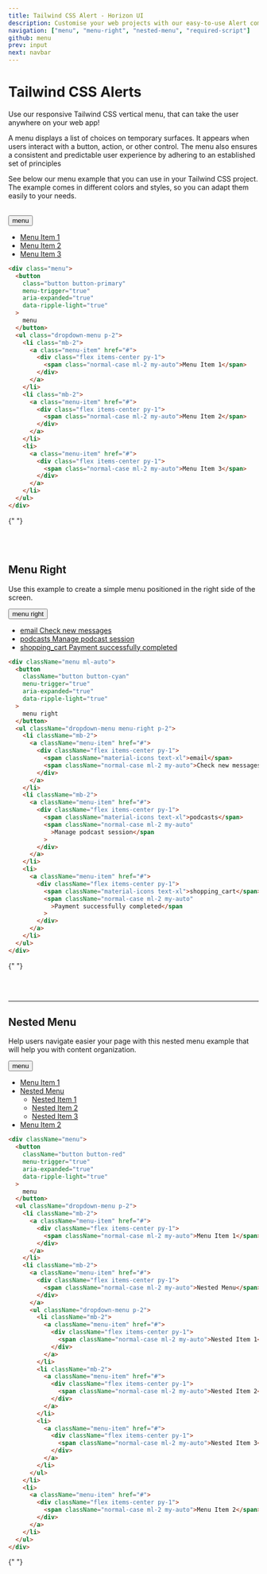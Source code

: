```yaml
---
title: Tailwind CSS Alert - Horizon UI
description: Customise your web projects with our easy-to-use Alert component for Tailwind CSS using Material Design guidelines.
navigation: ["menu", "menu-right", "nested-menu", "required-script"]
github: menu
prev: input
next: navbar
---
```


# Tailwind CSS Alerts

Use our responsive Tailwind CSS vertical menu, that can take the user anywhere on your web app!

A menu displays a list of choices on temporary surfaces. It appears when users interact with a button, action, or other control. The menu also ensures a consistent and predictable user experience by adhering to an established set of principles

See below our menu example that you can use in your Tailwind CSS project. The example comes in different colors and styles, so you can adapt them easily to your needs.

<br />
<ComponentCard id='menu'>
  <div className='menu'>
    <button
      className='button button-primary'
      menu-trigger='true'
      aria-expanded='true'
      data-ripple-light='true'>
      menu
    </button>
    <ul className='dropdown-menu p-2'>
      <li className='mb-2'>
        <a className='menu-item' href='#'>
          <div className='flex items-center py-2'>
            <span className='normal-case ml-2 my-auto'>Menu Item 1</span>
          </div>
        </a>
      </li>
      <li className='mb-2'>
        <a className='menu-item' href='#'>
          <div className='flex items-center py-2'>
            <span className='normal-case ml-2 my-auto'>Menu Item 2</span>
          </div>
        </a>
      </li>
      <li>
        <a className='menu-item' href='#'>
          <div className='flex items-center py-2'>
            <span className='normal-case ml-2 my-auto'>Menu Item 3</span>
          </div>
        </a>
      </li>
    </ul>
  </div>
</ComponentDemo>

```html showLineNumbers
<div class="menu">
  <button
    class="button button-primary"
    menu-trigger="true"
    aria-expanded="true"
    data-ripple-light="true"
  >
    menu
  </button>
  <ul class="dropdown-menu p-2">
    <li class="mb-2">
      <a class="menu-item" href="#">
        <div class="flex items-center py-1">
          <span class="normal-case ml-2 my-auto">Menu Item 1</span>
        </div>
      </a>
    </li>
    <li class="mb-2">
      <a class="menu-item" href="#">
        <div class="flex items-center py-1">
          <span class="normal-case ml-2 my-auto">Menu Item 2</span>
        </div>
      </a>
    </li>
    <li>
      <a class="menu-item" href="#">
        <div class="flex items-center py-1">
          <span class="normal-case ml-2 my-auto">Menu Item 3</span>
        </div>
      </a>
    </li>
  </ul>
</div>
```

{" "}

<br />
<br />

## Menu Right

Use this example to create a simple menu positioned in the right side of the screen.

<ComponentCard id='menu right'>
  <div className='menu ml-auto'>
    <button
      className='button button-cyan'
      menu-trigger='true'
      aria-expanded='true'
      data-ripple-light='true'>
      menu right
    </button>
    <ul className='dropdown-menu menu-right p-2'>
      <li className='mb-2'>
        <a className='menu-item' href='#'>
          <div className='flex items-center py-1'>
            <span className='material-icons text-xl'>email</span>
            <span className='normal-case ml-2 my-auto'>Check new messages</span>
          </div>
        </a>
      </li>
      <li className='mb-2'>
        <a className='menu-item' href='#'>
          <div className='flex items-center py-1'>
            <span className='material-icons text-xl'>podcasts</span>
            <span className='normal-case ml-2 my-auto'>
              Manage podcast session
            </span>
          </div>
        </a>
      </li>
      <li>
        <a className='menu-item' href='#'>
          <div className='flex items-center py-1'>
            <span className='material-icons text-xl'>shopping_cart</span>
            <span className='normal-case ml-2 my-auto'>
              Payment successfully completed
            </span>
          </div>
        </a>
      </li>
    </ul>
  </div>
</ComponentDemo>

```html showLineNumbers
<div className="menu ml-auto">
  <button
    className="button button-cyan"
    menu-trigger="true"
    aria-expanded="true"
    data-ripple-light="true"
  >
    menu right
  </button>
  <ul className="dropdown-menu menu-right p-2">
    <li className="mb-2">
      <a className="menu-item" href="#">
        <div className="flex items-center py-1">
          <span className="material-icons text-xl">email</span>
          <span className="normal-case ml-2 my-auto">Check new messages</span>
        </div>
      </a>
    </li>
    <li className="mb-2">
      <a className="menu-item" href="#">
        <div className="flex items-center py-1">
          <span className="material-icons text-xl">podcasts</span>
          <span className="normal-case ml-2 my-auto"
            >Manage podcast session</span
          >
        </div>
      </a>
    </li>
    <li>
      <a className="menu-item" href="#">
        <div className="flex items-center py-1">
          <span className="material-icons text-xl">shopping_cart</span>
          <span className="normal-case ml-2 my-auto"
            >Payment successfully completed</span
          >
        </div>
      </a>
    </li>
  </ul>
</div>
```

{" "}

<br />
<br />

---

## Nested Menu

Help users navigate easier your page with this nested menu example that will help you with content organization.

<ComponentCard id='nested menu'>
  <div className='menu'>
    <button
      className='button button-red'
      menu-trigger='true'
      aria-expanded='true'
      data-ripple-light='true'>
      menu
    </button>
    <ul className='dropdown-menu p-2'>
      <li className='mb-2'>
        <a className='menu-item' href='#'>
          <div className='flex items-center py-1'>
            <span className='normal-case ml-2 my-auto'>Menu Item 1</span>
          </div>
        </a>
      </li>
      <li className='mb-2'>
        <a className='menu-item' href='#tailwind-menu'>
          <div className='flex items-center py-1'>
            <span className='normal-case ml-2 my-auto'>Nested Menu</span>
          </div>
        </a>
        <ul className='dropdown-menu p-2'>
          <li className='mb-2'>
            <a className='menu-item' href='#'>
              <div className='flex items-center py-1'>
                <span className='normal-case ml-2 my-auto'>Nested Item 1</span>
              </div>
            </a>
          </li>
          <li className='mb-2'>
            <a className='menu-item' href='#'>
              <div className='flex items-center py-1'>
                <span className='normal-case ml-2 my-auto'>Nested Item 2</span>
              </div>
            </a>
          </li>
          <li>
            <a className='menu-item' href='#'>
              <div className='flex items-center py-1'>
                <span className='normal-case ml-2 my-auto'>Nested Item 3</span>
              </div>
            </a>
          </li>
        </ul>
      </li>
      <li>
        <a className='menu-item' href='#'>
          <div className='flex items-center py-1'>
            <span className='normal-case ml-2 my-auto'>Menu Item 2</span>
          </div>
        </a>
      </li>
    </ul>
  </div>
</ComponentDemo>

```html showLineNumbers
<div className="menu">
  <button
    className="button button-red"
    menu-trigger="true"
    aria-expanded="true"
    data-ripple-light="true"
  >
    menu
  </button>
  <ul className="dropdown-menu p-2">
    <li className="mb-2">
      <a className="menu-item" href="#">
        <div className="flex items-center py-1">
          <span className="normal-case ml-2 my-auto">Menu Item 1</span>
        </div>
      </a>
    </li>
    <li className="mb-2">
      <a className="menu-item" href="#">
        <div className="flex items-center py-1">
          <span className="normal-case ml-2 my-auto">Nested Menu</span>
        </div>
      </a>
      <ul className="dropdown-menu p-2">
        <li className="mb-2">
          <a className="menu-item" href="#">
            <div className="flex items-center py-1">
              <span className="normal-case ml-2 my-auto">Nested Item 1</span>
            </div>
          </a>
        </li>
        <li className="mb-2">
          <a className="menu-item" href="#">
            <div className="flex items-center py-1">
              <span className="normal-case ml-2 my-auto">Nested Item 2</span>
            </div>
          </a>
        </li>
        <li>
          <a className="menu-item" href="#">
            <div className="flex items-center py-1">
              <span className="normal-case ml-2 my-auto">Nested Item 3</span>
            </div>
          </a>
        </li>
      </ul>
    </li>
    <li>
      <a className="menu-item" href="#">
        <div className="flex items-center py-1">
          <span className="normal-case ml-2 my-auto">Menu Item 2</span>
        </div>
      </a>
    </li>
  </ul>
</div>
```

{" "}
